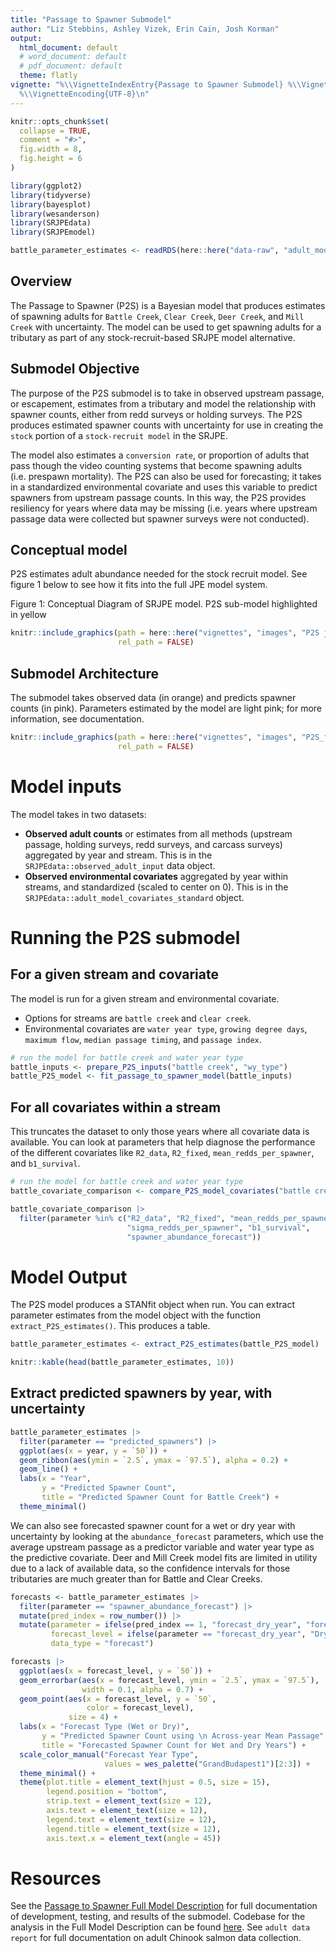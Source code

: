 ```yaml
---
title: "Passage to Spawner Submodel"
author: "Liz Stebbins, Ashley Vizek, Erin Cain, Josh Korman"
output:
  html_document: default
  # word_document: default
  # pdf_document: default
  theme: flatly
vignette: "%\\VignetteIndexEntry{Passage to Spawner Submodel} %\\VignetteEngine{knitr::rmarkdown}
  %\\VignetteEncoding{UTF-8}\n"
---
```


```r
knitr::opts_chunk$set(
  collapse = TRUE,
  comment = "#>",
  fig.width = 8, 
  fig.height = 6
)
```

```r
library(ggplot2)
library(tidyverse)
library(bayesplot)
library(wesanderson)
library(SRJPEdata)
library(SRJPEmodel)

battle_parameter_estimates <- readRDS(here::here("data-raw", "adult_model", "battle_P2S_parameter_estimates.rds"))
```

## Overview

The Passage to Spawner (P2S) is a Bayesian model that produces estimates of spawning adults for `Battle Creek`, `Clear Creek`, `Deer Creek`, and `Mill Creek` with uncertainty. The model can be used to get spawning adults for a tributary as part of any stock-recruit-based SRJPE model alternative.

## Submodel Objective
The purpose of the P2S submodel is to take in observed upstream passage, or escapement, estimates from a tributary and model the relationship with spawner counts, either from redd surveys or holding surveys. The P2S produces estimated spawner counts with uncertainty for use in creating the `stock` portion of a `stock-recruit model` in the SRJPE.

The model also estimates a `conversion rate`, or proportion of adults that pass though the video counting systems that become spawning adults (i.e. prespawn mortality). The P2S can also be used for forecasting; it takes in a standardized environmental covariate and uses this variable to predict spawners from upstream passage counts. In this way, the P2S provides resiliency for years where data may be missing (i.e. years where upstream passage data were collected but spawner surveys were not conducted).

## Conceptual model

P2S estimates adult abundance needed for the stock recruit model. See figure 1 below to see how it fits into the full JPE model system. 

Figure 1: Conceptual Diagram of SRJPE model. P2S sub-model highlighted in yellow 
```r
knitr::include_graphics(path = here::here("vignettes", "images", "P2S jpe diagram.png"),
                        rel_path = FALSE)
```

## Submodel Architecture

The submodel takes observed data (in orange) and predicts spawner counts (in pink). Parameters estimated by the model are light pink; for more information, see documentation.

```r
knitr::include_graphics(path = here::here("vignettes", "images", "P2S_for_dashboard.png"),
                        rel_path = FALSE)
```

# Model inputs

The model takes in two datasets:

* **Observed adult counts** or estimates from all methods (upstream passage, holding surveys, redd surveys, and carcass surveys) aggregated by year and stream. This is in the `SRJPEdata::observed_adult_input` data object.
* **Observed environmental covariates** aggregated by year within streams, and standardized (scaled to center on 0). This is in the `SRJPEdata::adult_model_covariates_standard` object.

# Running the P2S submodel

## For a given stream and covariate

The model is run for a given stream and environmental covariate.

* Options for streams are `battle creek` and `clear creek`.
* Environmental covariates are `water year type`, `growing degree days`, `maximum flow`, `median passage timing`, and `passage index`.
 
```r
# run the model for battle creek and water year type
battle_inputs <- prepare_P2S_inputs("battle creek", "wy_type")
battle_P2S_model <- fit_passage_to_spawner_model(battle_inputs)
```

## For all covariates within a stream

This truncates the dataset to only those years where all covariate data is available. You can look at parameters that help diagnose the performance of the different covariates like `R2_data`, `R2_fixed`, `mean_redds_per_spawner`, and `b1_survival`.

```r
# run the model for battle creek and water year type
battle_covariate_comparison <- compare_P2S_model_covariates("battle creek")

battle_covariate_comparison |> 
  filter(parameter %in% c("R2_data", "R2_fixed", "mean_redds_per_spawner",
                          "sigma_redds_per_spawner", "b1_survival",
                          "spawner_abundance_forecast"))
```


# Model Output

The P2S model produces a STANfit object when run. You can extract parameter estimates from the model object with the function `extract_P2S_estimates()`. This produces a table.

```r
battle_parameter_estimates <- extract_P2S_estimates(battle_P2S_model)
```
```r
knitr::kable(head(battle_parameter_estimates, 10))
```

## Extract predicted spawners by year, with uncertainty

```r
battle_parameter_estimates |>
  filter(parameter == "predicted_spawners") |>
  ggplot(aes(x = year, y = `50`)) +
  geom_ribbon(aes(ymin = `2.5`, ymax = `97.5`), alpha = 0.2) +
  geom_line() +
  labs(x = "Year",
       y = "Predicted Spawner Count",
       title = "Predicted Spawner Count for Battle Creek") +
  theme_minimal()
```

We can also see forecasted spawner count for a wet or dry year with uncertainty by looking at the `abundance_forecast` parameters, which use the average upstream passage as a predictor variable and water year type as the predictive covariate. Deer and Mill Creek model fits are limited in utility due to a lack of available data, so the confidence intervals for those tributaries are much greater than for Battle and Clear Creeks.

```r
forecasts <- battle_parameter_estimates |>
  filter(parameter == "spawner_abundance_forecast") |>
  mutate(pred_index = row_number()) |> 
  mutate(parameter = ifelse(pred_index == 1, "forecast_dry_year", "forecast_wet_year"),
         forecast_level = ifelse(parameter == "forecast_dry_year", "Dry", "Wet"),
         data_type = "forecast")

forecasts |>
  ggplot(aes(x = forecast_level, y = `50`)) +
  geom_errorbar(aes(x = forecast_level, ymin = `2.5`, ymax = `97.5`),
                width = 0.1, alpha = 0.7) +
  geom_point(aes(x = forecast_level, y = `50`,
                 color = forecast_level),
             size = 4) +
  labs(x = "Forecast Type (Wet or Dry)",
       y = "Predicted Spawner Count using \n Across-year Mean Passage",
       title = "Forecasted Spawner Count for Wet and Dry Years") +
  scale_color_manual("Forecast Year Type",
                     values = wes_palette("GrandBudapest1")[2:3]) +
  theme_minimal() +
  theme(plot.title = element_text(hjust = 0.5, size = 15),
        legend.position = "bottom",
        strip.text = element_text(size = 12),
        axis.text = element_text(size = 12),
        legend.text = element_text(size = 12),
        legend.title = element_text(size = 12),
        axis.text.x = element_text(angle = 45))
```

# Resources

See the [Passage to Spawner Full Model Description](https://srjpe.s3.us-west-1.amazonaws.com/P2S_documentation_2025-01-28.pdf) for full documentation of development, testing, and results of the submodel. Codebase for the analysis in the Full Model Description can be found [here](https://github.com/SRJPE/SRJPEmodel/tree/main/data-raw/adult_model).
See `adult data report` for full documentation on adult Chinook salmon data collection.


